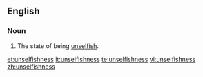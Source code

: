 ==English==
===Noun===
{{en-noun|-}}
# The state of being [[unselfish]].

[[et:unselfishness]]
[[it:unselfishness]]
[[te:unselfishness]]
[[vi:unselfishness]]
[[zh:unselfishness]]